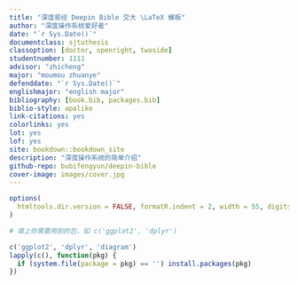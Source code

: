```yaml
--- 
title: "深度易经 Deepin Bible 交大 \LaTeX 模板"
author: "深度操作系统爱好者"
date: "`r Sys.Date()`"
documentclass: sjtuthesis
classoption: [doctor, openright, twoside]
studentnumber: 1111
advisor: "zhicheng"
major: "moumou zhuanye"
defenddate: "`r Sys.Date()`"
englishmajor: "english major"
bibliography: [book.bib, packages.bib]
biblio-style: apalike
link-citations: yes
colorlinks: yes
lot: yes
lof: yes
site: bookdown::bookdown_site
description: "深度操作系统的简单介绍"
github-repo: bubifengyun/deepin-bible
cover-image: images/cover.jpg
---
```


```r
options(
  htmltools.dir.version = FALSE, formatR.indent = 2, width = 55, digits = 4
)

# 填上你需要用到的包，如 c('ggplot2', 'dplyr')

c('ggplot2', 'dplyr', 'diagram')
lapply(c(), function(pkg) {
  if (system.file(package = pkg) == '') install.packages(pkg)
})
```
